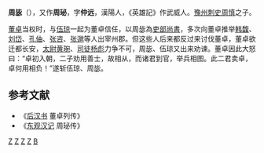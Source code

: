 '''周毖'''（{{bd|？||190年|catIdx=Z}}），又作'''周珌'''，字'''仲远'''，漢陽人，《英雄記》作武威人。[[豫州|豫州]][[刺史|刺史]][[周慎|周慎]]之子。

[[董卓|董卓]]当权时，与[[伍琼|伍琼]]一起为董卓信任，以周毖為[[吏部尚書|吏部尚書]]，多次向董卓推举[[韩馥|韩馥]]、[[刘岱|刘岱]]、[[孔伷|孔伷]]、[[张咨|张咨]]、[[张邈|张邈]]等人出宰州郡。但这些人后来都反过来讨伐董卓，董卓欲迁都长安，[[太尉|太尉]][[黄琬|黄琬]]、[[司徒|司徒]][[杨彪|杨彪]]力争不可，周毖、伍琼又出来劝谏。董卓因此大怒曰：“卓初入朝，二子劝用善士，故相从，而诸君到官，举兵相图。此二君卖卓，卓何用相负！”遂斩伍琼、周毖。

==参考文献==
* 《[[后汉书|后汉书]] 董卓列传》
* 《[[东观汉记|东观汉记]] 周珌传》

[[Category:東漢政治人物|Z]]
[[Category:三國政治人物|Z]]
[[Category:三國被處決者|Z]]
[[Category:武威人|Z]]
[[Category:周姓|B]]